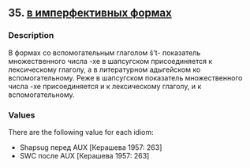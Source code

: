 ## 35. <a href =  'https://agricolamz.github.io/The_Circassian_Isoglosses_Database/35.html'>в имперфективных формах</a>
### Description

В формах со вспомогательным глаголом š't- показатель множественного числа -xe в шапсугском присоединяется к лексическому глаголу, а в литературном адыгейском ко вспомогательному. Реже в шапсугском показатель множественного числа -xe присоединяется и к лексическому глаголу, и к вспомогательному.


### Values
There are the following value for each idiom:

* Shapsug перед AUX [Керашева 1957: 263]
* SWC после AUX [Керашева 1957: 263]

